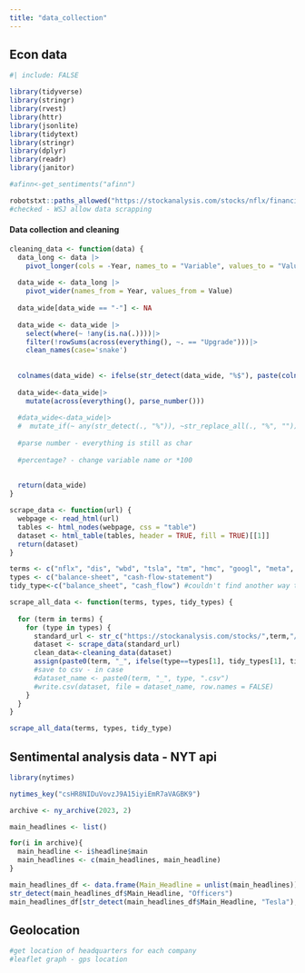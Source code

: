 ```yaml
---
title: "data_collection"
---
```


## Econ data

```r
#| include: FALSE

library(tidyverse)
library(stringr)
library(rvest)
library(httr)
library(jsonlite)
library(tidytext)
library(stringr)
library(dplyr)
library(readr)
library(janitor)

#afinn<-get_sentiments("afinn")

robotstxt::paths_allowed("https://stockanalysis.com/stocks/nflx/financials/balance-sheet/")
#checked - WSJ allow data scrapping
```

#### Data collection and cleaning

```r
cleaning_data <- function(data) {
  data_long <- data |>
    pivot_longer(cols = -Year, names_to = "Variable", values_to = "Value")
  
  data_wide <- data_long |>
    pivot_wider(names_from = Year, values_from = Value)
  
  data_wide[data_wide == "-"] <- NA 
  
  data_wide <- data_wide |>
    select(where(~ !any(is.na(.))))|>
    filter(!rowSums(across(everything(), ~. == "Upgrade")))|>
    clean_names(case='snake')
    
  
  colnames(data_wide) <- ifelse(str_detect(data_wide, "%$"), paste(colnames(data_wide),"percent", sep="_"), colnames(data_wide))
  
  data_wide<-data_wide|>
    mutate(across(everything(), parse_number()))
  
  #data_wide<-data_wide|>
  #  mutate_if(~ any(str_detect(., "%")), ~str_replace_all(., "%", ""))
  
  #parse number - everything is still as char
  
  #percentage? - change variable name or *100
  
  
  return(data_wide)
}

scrape_data <- function(url) {
  webpage <- read_html(url)
  tables <- html_nodes(webpage, css = "table") 
  dataset <- html_table(tables, header = TRUE, fill = TRUE)[[1]]
  return(dataset)
}

terms <- c("nflx", "dis", "wbd", "tsla", "tm", "hmc", "googl", "meta", "bidu", "adm", "agro", "fdp", "cvs", "ci", "elv")
types <- c("balance-sheet", "cash-flow-statement")
tidy_type<-c("balance_sheet", "cash_flow") #couldn't find another way to have the dataframe name in a tidy format

scrape_all_data <- function(terms, types, tidy_types) {
  
  for (term in terms) {
    for (type in types) {
      standard_url <- str_c("https://stockanalysis.com/stocks/",term,"/financials/",type,"/")
      dataset <- scrape_data(standard_url)
      clean_data<-cleaning_data(dataset)
      assign(paste0(term, "_", ifelse(type==types[1], tidy_types[1], tidy_types[2])), clean_data, envir = .GlobalEnv)
      #save to csv - in case
      #dataset_name <- paste0(term, "_", type, ".csv") 
      #write.csv(dataset, file = dataset_name, row.names = FALSE)
    }
  }
}

scrape_all_data(terms, types, tidy_type)

```


## Sentimental analysis data - NYT api

```r
library(nytimes)

nytimes_key("csHR8NIDuVovzJ9A15iyiEmR7aVAGBK9")

archive <- ny_archive(2023, 2)

main_headlines <- list()

for(i in archive){
  main_headline <- i$headline$main
  main_headlines <- c(main_headlines, main_headline)
}

main_headlines_df <- data.frame(Main_Headline = unlist(main_headlines))
str_detect(main_headlines_df$Main_Headline, "Officers")
main_headlines_df[str_detect(main_headlines_df$Main_Headline, "Tesla"), ]
```


## Geolocation

```r
#get location of headquarters for each company
#leaflet graph - gps location
```
